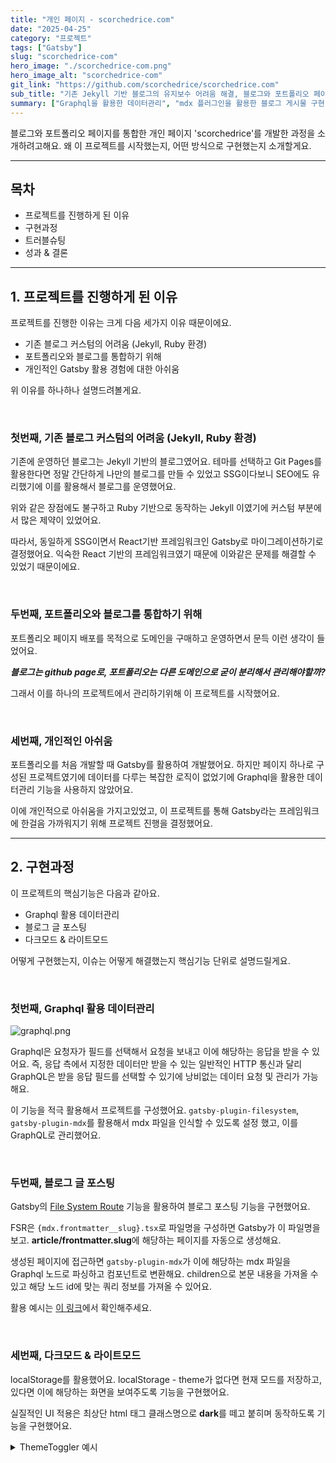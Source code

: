 ```yaml
---
title: "개인 페이지 - scorchedrice.com"
date: "2025-04-25"
category: "프로젝트"
tags: ["Gatsby"]
slug: "scorchedrice-com"
hero_image: "./scorchedrice-com.png"
hero_image_alt: "scorchedrice-com"
git_link: "https://github.com/scorchedrice/scorchedrice.com"
sub_title: "기존 Jekyll 기반 블로그의 유지보수 어려움 해결, 블로그와 포트폴리오 페이지의 통합을 목적으로 개발"
summary: ["Graphql을 활용한 데이터관리", "mdx 플러그인을 활용한 블로그 게시물 구현", "카테고리 / 태그별 / 제목 검색기능", "다크모드 / 라이트모드 구현"]
---
```



블로그와 포트폴리오 페이지를 통합한 개인 페이지 'scorchedrice'를 개발한 과정을 소개하려고해요. 왜 이 프로젝트를 시작했는지, 어떤 방식으로 구현했는지 소개할게요.

<hr/>

## 목차

<ul>
  <li>프로젝트를 진행하게 된 이유</li>
  <li>구현과정</li>
  <li>트러블슈팅</li>
  <li>성과 & 결론</li>
</ul>

<hr/>

## 1. 프로젝트를 진행하게 된 이유

프로젝트를 진행한 이유는 크게 다음 세가지 이유 때문이에요.

- 기존 블로그 커스텀의 어려움 (Jekyll, Ruby 환경)
- 포트폴리오와 블로그를 통합하기 위해
- 개인적인 Gatsby 활용 경험에 대한 아쉬움

위 이유를 하나하나 설명드려볼게요.

<br/>

### 첫번째, 기존 블로그 커스텀의 어려움 (Jekyll, Ruby 환경)

기존에 운영하던 블로그는 Jekyll 기반의 블로그였어요. 테마를 선택하고 Git Pages를 활용한다면 정말 간단하게 나만의 블로그를 만들 수 있었고 SSG이다보니 SEO에도 유리했기에 이를 활용해서 블로그를 운영했어요.

위와 같은 장점에도 불구하고 Ruby 기반으로 동작하는 Jekyll 이였기에 커스텀 부분에서 많은 제약이 있었어요.

따라서, 동일하게 SSG이면서 React기반 프레임워크인 Gatsby로 마이그레이션하기로 결정했어요. 익숙한 React 기반의 프레임워크였기 때문에 이와같은 문제를 해결할 수 있었기 때문이에요.

<br/>

### 두번째, 포트폴리오와 블로그를 통합하기 위해

포트폴리오 페이지 배포를 목적으로 도메인을 구매하고 운영하면서 문득 이런 생각이 들었어요.

***블로그는 github page로, 포트폴리오는 다른 도메인으로 굳이 분리해서 관리해야할까?***

그래서 이를 하나의 프로젝트에서 관리하기위해 이 프로젝트를 시작했어요.

<br/>

### 세번째, 개인적인 아쉬움

포트폴리오를 처음 개발할 때 Gatsby를 활용하여 개발했어요.
하지만 페이지 하나로 구성된 프로젝트였기에 데이터를 다루는 복잡한 로직이 없었기에 Graphql을 활용한 데이터관리 기능을 사용하지 않았어요.

이에 개인적으로 아쉬움을 가지고있었고, 이 프로젝트를 통해 Gatsby라는 프레임워크에 한걸음 가까워지기 위해 프로젝트 진행을 결정했어요.

<hr/>

## 2. 구현과정

이 프로젝트의 핵심기능은 다음과 같아요.

- Graphql 활용 데이터관리
- 블로그 글 포스팅
- 다크모드 & 라이트모드

어떻게 구현했는지, 이슈는 어떻게 해결했는지 핵심기능 단위로 설명드릴게요.

<br/>

### 첫번째, Graphql 활용 데이터관리

<img src={graphql} alt="graphql.png" className="mx-auto"/>

Graphql은 요청자가 필드를 선택해서 요청을 보내고 이에 해당하는 응답을 받을 수 있어요.
즉, 응답 측에서 지정한 데이터만 받을 수 있는 일반적인 HTTP 통신과 달리 GraphQL은 받을 응답 필드를 선택할 수 있기에 낭비없는 데이터 요청 및 관리가 가능해요.

이 기능을 적극 활용해서 프로젝트를 구성했어요.
`gatsby-plugin-filesystem`, `gatsby-plugin-mdx`를 활용해서 mdx 파일을 인식할 수 있도록 설정 했고,
이를 GraphQL로 관리했어요.

<br/>

### 두번째, 블로그 글 포스팅

Gatsby의
[File System Route](https://www.gatsbyjs.com/docs/reference/routing/file-system-route-api/)
기능을 활용하여 블로그 포스팅 기능을 구현했어요.

FSR은 `{mdx.frontmatter__slug}.tsx`로 파일명을 구성하면 Gatsby가 이 파일명을 보고. **article/frontmatter.slug**에 해당하는 페이지를 자동으로 생성해요.

생성된 페이지에 접근하면 `gatsby-plugin-mdx`가 이에 해당하는 mdx 파일을 Graphql 노드로 파싱하고 컴포넌트로 변환해요.
children으로 본문 내용을 가져올 수 있고 해당 노드 id에 맞는 쿼리 정보를 가져올 수 있어요.

활용 예시는 [이 링크](https://github.com/scorchedrice/scorchedrice.com/blob/master/src/pages/article/%7Bmdx.frontmatter__slug%7D.tsx)에서 확인해주세요.

<br/>

### 세번째, 다크모드 & 라이트모드

localStorage를 활용했어요. localStorage - theme가 없다면 현재 모드를 저장하고, 있다면 이에 해당하는 화면을 보여주도록 기능을 구현했어요.

실질적인 UI 적용은 최상단 html 태그 클래스명으로 **dark**를 떼고 붙히며 동작하도록 기능을 구현했어요.

<details>
  <summary>ThemeToggler 예시</summary>
  ```tsx
  import React from "react";
  import {useEffect, useState} from "react";
  import {Moon, Sun} from "lucide-react";

  export default function ThemeToggle() {
    const [isDark, setIsDark] = useState(true);
    useEffect(() => {
      const theme = localStorage.getItem('theme');
      if (theme === "dark") {
        setIsDark(true);
        document.documentElement.classList.add("dark");
      } else {
        setIsDark(false);
        document.documentElement.classList.remove("dark");
      }
    }, []);

    function toggleTheme() {
      const next = !isDark;
      setIsDark(next);
      localStorage.setItem("theme", next ? "dark" : "light");
      document.documentElement.classList.toggle("dark", next);
    }

    return (
     // UI..
    )
  }
  ```
</details>

## 3. 트러블슈팅

이 프로젝트를 진행하며 가장 문제는 **페이지네이션**이였어요.
만약 게시글이 많아진다면, 이를 어떻게 분리해야할까 고민이 많았어요.

고민한 결과 크게 두가지 방법으로 문제를 해결할 수 있을 것이라 판단했어요.

- Client 측에서 필터링하여 보여준다.
- 페이지네이션을 미리 해서 이에 해당하는 페이지를 여러개 만든다.

첫번째 방법은 구현하는 과정이 매우 쉬웠어요.
단순히, 몇번째 게시물 5개 가져오고, 그 다음에는 그 게시물부터 5개 가져와 .. 이런식으로 구현하면 되는 것이였으니까요.

하지만 이 방법은 옳지 않다고 생각했어요. 클라이언트 측에서 관리하면 예상치 못한 오류 발생 가능성이 오히려 높아질 것이라 생각했고, 모든 정보를 한번에 받아와야하기에 불필요한 리소스 낭비가 발생할 수 있을 것이라 생각했어요.

그렇기에 두번째 방법으로 문제를 해결했어요.

`gatsby-node.ts`에서 **createPage API**를 활용하여 각 카테고리와 페이지 번호에 맞는 정적 페이지를 미리 생성하도록 했어요.
이를 위해 전체 mdx파일, 각 카테고리별 mdx 파일 수를 구하고 이에 맞는 정적 페이지들을 빌드할 때 생성하도록 기능을 구현했어요.

[구현코드](https://github.com/scorchedrice/scorchedrice.com/blob/master/gatsby-node.ts)

<hr/>

## 4. 성과 & 결론

Gatsby 활용 역량을 키울 수 있었던 좋은 기회였다고 생각해요.
특히, 기존에 다뤄보지 않았던 GraphQL을 다뤄보며 새로운 기술에 대한 감각을 키웠다는 것이 가장 큰 성과라고 생각해요.

또한 다크모드와 라이트모드를 브라우저의 localStorage를 통해 구현하며,
개인화된 사용자 경험을 어떻게 구성할지 고민하고 적용하는 과정도 의미 있는 경험이었어요.